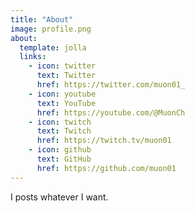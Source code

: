 ```yaml
---
title: "About"
image: profile.png
about:
  template: jolla
  links:
    - icon: twitter
      text: Twitter
      href: https://twitter.com/muon01_
    - icon: youtube
      text: YouTube
      href: https://youtube.com/@MuonCh
    - icon: twitch
      text: Twitch
      href: https://twitch.tv/muon01
    - icon: github
      text: GitHub
      href: https://github.com/muon01
---
```


I posts whatever I want.
